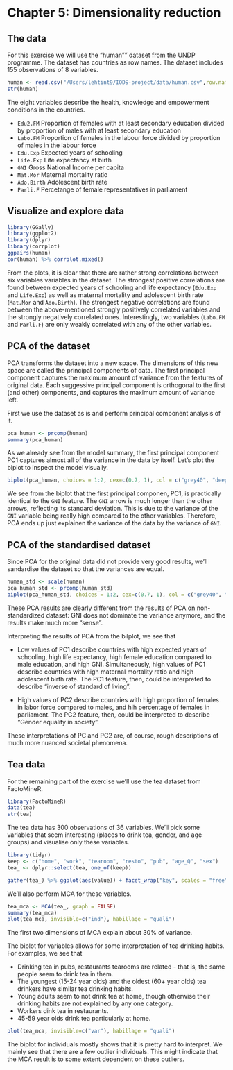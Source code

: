 # Chapter 5: Dimensionality reduction

## The data 

For this exercise we will use the "human"" dataset from the UNDP programme.
The dataset has countries as row names. The dataset includes 155 observations of 8 variables.

```r
human <- read.csv("/Users/lehtint9/IODS-project/data/human.csv",row.names = 1, sep=",", header=TRUE)
str(human)
```

The eight variables describe the health, knowledge and empowerment conditions in the countries.

* `Edu2.FM` Proportion of females with at least secondary education divided by proportion of males with at least secondary education 
* `Labo.FM` Proportion of females in the labour force divided by proportion of males in the labour force 
* `Edu.Exp` Expected years of schooling 
* `Life.Exp` Life expectancy at birth 
* `GNI` Gross National Income per capita 
* `Mat.Mor` Maternal mortality ratio 
* `Ado.Birth` Adolescent birth rate 
* `Parli.F` Percetange of female representatives in parliament 

## Visualize and explore data

```r
library(GGally)
library(ggplot2)
library(dplyr)
library(corrplot)
ggpairs(human)
cor(human) %>% corrplot.mixed()
```

From the plots, it is clear that there are rather strong correlations between six variables variables in the dataset. The strongest positive correlations are found between expected years of schooling and life expectancy (`Edu.Exp` and `Life.Exp`) as well as maternal mortality and adolescent birth rate (`Mat.Mor` and `Ado.Birth`). The strongest negative correlations are found between the above-mentioned strongly positively correlated variables and the strongly negatively correlated ones. Interestingly, two variables (`Labo.FM` and `Parli.F`) are only weakly correlated with any of the other variables.

## PCA of the dataset

PCA transforms the dataset into a new space. The dimensions of this new space are called the principal components of data. The first principal component captures the maximum amount of variance from the features of original data. Each suggessive principal component is orthogonal to the first (and other) components, and captures the maximum amount of variance left. 

First we use the dataset as is and perform principal component analysis of it.

```r
pca_human <- prcomp(human)
summary(pca_human)
```

As we already see from the model summary, the first principal component PC1 captures almost all of the variance in the data by itself. Let's plot the biplot to inspect the model visually.

```r
biplot(pca_human, choices = 1:2, cex=c(0.7, 1), col = c("grey40", "deeppink2"))
```

We see from the biplot that the first principal componen, PC1, is practically identical to the `GNI` feature. The `GNI` arrow is much longer than the other arrows, reflecting its standard deviation. This is due to the variance of the `GNI` variable being really high compared to the other variables. Therefore, PCA ends up just explainen the variance of the data by the variance of `GNI`.

## PCA of the standardised dataset
Since PCA for the original data did not provide very good results, we'll sandardise the dataset so that the variances are equal.

```r
human_std <- scale(human)
pca_human_std <- prcomp(human_std)
biplot(pca_human_std, choices = 1:2, cex=c(0.7, 1), col = c("grey40", "deeppink2"))
```

These PCA results are clearly different from the results of PCA on non-standardized dataset: GNI does not dominate the variance anymore, and the results make much more "sense".   

Interpreting the results of PCA from the bilplot, we see that

* Low values of PC1 describe countries with high expected years of schooling, high life expectancy, high female education compared to male education, and high GNI. Simultaneously, high values of PC1 describe countries with high maternal mortality ratio and high adolescent birth rate. The PC1 feature, then, could be interpreted to describe "inverse of standard of living".

* High values of PC2 describe countries with high proportion of females in labor force compared to males, and hih percentage of females in parliament. The PC2 feature, then, could be interpreted to describe "Gender equality in society".

These interpretations of PC and PC2 are, of course, rough descriptions of much more nuanced societal phenomena.

## Tea data

For the remaining part of the exercise we'll use the tea dataset from FactoMineR.

```r
library(FactoMineR)
data(tea)
str(tea)
```
The tea data has 300 observations of 36 variables. We'll pick some variables that seem interesting (places to drink tea, gender, and age groups) and visualise only these variables.

```r
library(tidyr)
keep <- c("home", "work", "tearoom", "resto", "pub", "age_Q", "sex")
tea_ <- dplyr::select(tea, one_of(keep))

gather(tea_) %>% ggplot(aes(value)) + facet_wrap("key", scales = "free") + geom_bar() + theme(axis.text.x = element_text(angle = 45, hjust = 1, size = 8))
```

We'll also perform MCA for these variables.

```r
tea_mca <- MCA(tea_, graph = FALSE)
summary(tea_mca)
plot(tea_mca, invisible=c("ind"), habillage = "quali")
```

The first two dimensions of MCA explain about 30% of variance.

The biplot for variables allows for some interpretation of tea drinking habits. For examples, we see that 

* Drinking tea in pubs, restaurants tearooms are related - that is, the same people seem to drink tea in them.
* The youngest (15-24 year olds) and the oldest (60+ year olds) tea drinkers have similar tea drinking habits.
* Young adults seem to not drink tea at home, though otherwise their drinking habits are not explained by any one category.
* Workers dink tea in restaurants. 
* 45-59 year olds drink tea particularly at home.

```r
plot(tea_mca, invisible=c("var"), habillage = "quali")
```

The biplot for individuals mostly shows that it is pretty hard to interpret. We mainly see that there are a few outlier individuals. This might indicate that the MCA result is to some extent dependent on these outliers.